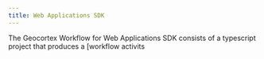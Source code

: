 ```yaml
---
title: Web Applications SDK
---
```


The Geocortex Workflow for Web Applications SDK consists of a typescript project that produces a [workflow activits
